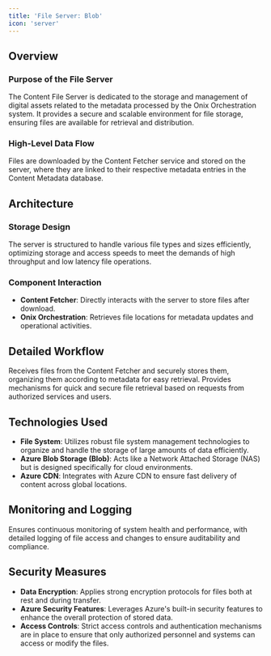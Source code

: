 ```yaml
---
title: 'File Server: Blob'
icon: 'server'
---
```


## Overview

### Purpose of the File Server

The Content File Server is dedicated to the storage and management of digital assets related to the metadata processed by the Onix Orchestration system. It provides a secure and scalable environment for file storage, ensuring files are available for retrieval and distribution.

### High-Level Data Flow

Files are downloaded by the Content Fetcher service and stored on the server, where they are linked to their respective metadata entries in the Content Metadata database.

## Architecture

### Storage Design

The server is structured to handle various file types and sizes efficiently, optimizing storage and access speeds to meet the demands of high throughput and low latency file operations.

### Component Interaction

- **Content Fetcher**: Directly interacts with the server to store files after download.
- **Onix Orchestration**: Retrieves file locations for metadata updates and operational activities.

## Detailed Workflow


<Steps>
  <Step title="Store Files">
    Receives files from the Content Fetcher and securely stores them, organizing them according to metadata for easy retrieval.
  </Step>
  <Step title="Retrieve Files">
    Provides mechanisms for quick and secure file retrieval based on requests from authorized services and users.
  </Step>
</Steps>


## Technologies Used

- **File System**: Utilizes robust file system management technologies to organize and handle the storage of large amounts of data efficiently.
- **Azure Blob Storage (Blob)**: Acts like a Network Attached Storage (NAS) but is designed specifically for cloud environments. 
- **Azure CDN**: Integrates with Azure CDN to ensure fast delivery of content across global locations.

## Monitoring and Logging

Ensures continuous monitoring of system health and performance, with detailed logging of file access and changes to ensure auditability and compliance.

## Security Measures

- **Data Encryption**: Applies strong encryption protocols for files both at rest and during transfer.
- **Azure Security Features**: Leverages Azure's built-in security features to enhance the overall protection of stored data.
- **Access Controls**: Strict access controls and authentication mechanisms are in place to ensure that only authorized personnel and systems can access or modify the files.

